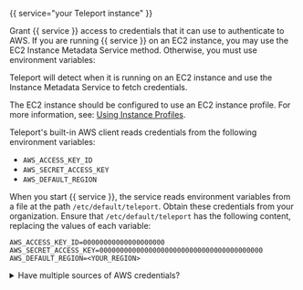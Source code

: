 {{ service="your Teleport instance" }}

Grant {{ service }} access to credentials that it can use to authenticate to
AWS. If you are running {{ service }} on an EC2 instance, you may use the EC2
Instance Metadata Service method. Otherwise, you must use environment variables:

<Tabs>
<TabItem label="Instance Metadata Service">

Teleport will detect when it is running on an EC2 instance and use the Instance
Metadata Service to fetch credentials.

The EC2 instance should be configured to use an EC2 instance profile. For more
information, see: [Using Instance Profiles](https://docs.aws.amazon.com/IAM/latest/UserGuide/id_roles_use_switch-role-ec2_instance-profiles.html).

</TabItem>
<TabItem label="Environment Variables">

Teleport's built-in AWS client reads credentials from the following environment
variables:

- `AWS_ACCESS_KEY_ID`
- `AWS_SECRET_ACCESS_KEY`
- `AWS_DEFAULT_REGION`

When you start {{ service }}, the service reads environment variables from a
file at the path `/etc/default/teleport`. Obtain these credentials from your
organization. Ensure that `/etc/default/teleport` has the following content,
replacing the values of each variable:

```text
AWS_ACCESS_KEY_ID=00000000000000000000
AWS_SECRET_ACCESS_KEY=0000000000000000000000000000000000000000
AWS_DEFAULT_REGION=<YOUR_REGION>
```
</TabItem>
</Tabs>

<details>
<summary>Have multiple sources of AWS credentials?</summary>

Teleport's AWS client loads credentials from different sources in the following
order:

- Environment Variables
- Shared credentials file
- Shared configuration file (Teleport always enables shared configuration)
- EC2 Instance Metadata (credentials only)

While you can provide AWS credentials via a shared credentials file or shared
configuration file, you will need to run {{ service }} with the `AWS_PROFILE`
environment variable assigned to the name of your profile of choice.

If you have a specific use case that the instructions above do not account for,
consult the documentation for the [AWS SDK for
Go](https://docs.aws.amazon.com/sdk-for-go/api/aws/session/) for a detailed
description of credential loading behavior.

</details>
